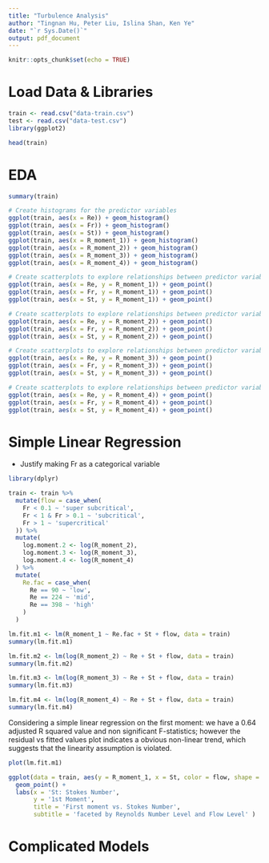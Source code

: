 ```yaml
---
title: "Turbulence Analysis"
author: "Tingnan Hu, Peter Liu, Islina Shan, Ken Ye"
date: "`r Sys.Date()`"
output: pdf_document
---
```


```r
knitr::opts_chunk$set(echo = TRUE)
```

# Load Data & Libraries

```r
train <- read.csv("data-train.csv")
test <- read.csv("data-test.csv")
library(ggplot2)
```

```r
head(train)
```

# EDA

```r
summary(train)
```

```r
# Create histograms for the predictor variables
ggplot(train, aes(x = Re)) + geom_histogram()
ggplot(train, aes(x = Fr)) + geom_histogram()
ggplot(train, aes(x = St)) + geom_histogram()
ggplot(train, aes(x = R_moment_1)) + geom_histogram()
ggplot(train, aes(x = R_moment_2)) + geom_histogram()
ggplot(train, aes(x = R_moment_3)) + geom_histogram()
ggplot(train, aes(x = R_moment_4)) + geom_histogram()
```

```r
# Create scatterplots to explore relationships between predictor variables with R_moment_1
ggplot(train, aes(x = Re, y = R_moment_1)) + geom_point()
ggplot(train, aes(x = Fr, y = R_moment_1)) + geom_point()
ggplot(train, aes(x = St, y = R_moment_1)) + geom_point()
```

```r
# Create scatterplots to explore relationships between predictor variables with R_moment_2
ggplot(train, aes(x = Re, y = R_moment_2)) + geom_point()
ggplot(train, aes(x = Fr, y = R_moment_2)) + geom_point()
ggplot(train, aes(x = St, y = R_moment_2)) + geom_point()
```

```r
# Create scatterplots to explore relationships between predictor variables with R_moment_3
ggplot(train, aes(x = Re, y = R_moment_3)) + geom_point()
ggplot(train, aes(x = Fr, y = R_moment_3)) + geom_point()
ggplot(train, aes(x = St, y = R_moment_3)) + geom_point()
```

```r
# Create scatterplots to explore relationships between predictor variables with R_moment_4
ggplot(train, aes(x = Re, y = R_moment_4)) + geom_point()
ggplot(train, aes(x = Fr, y = R_moment_4)) + geom_point()
ggplot(train, aes(x = St, y = R_moment_4)) + geom_point()
```

# Simple Linear Regression

-   Justify making Fr as a categorical variable

```r
library(dplyr)

train <- train %>% 
  mutate(flow = case_when(
    Fr < 0.1 ~ 'super subcritical',
    Fr < 1 & Fr > 0.1 ~ 'subcritical',
    Fr > 1 ~ 'supercritical'
  )) %>% 
  mutate(
    log.moment.2 <- log(R_moment_2),
    log.moment.3 <- log(R_moment_3),
    log.moment.4 <- log(R_moment_4)
  ) %>% 
  mutate(
    Re.fac = case_when(
      Re == 90 ~ 'low',
      Re == 224 ~ 'mid',
      Re == 398 ~ 'high'
    )
  )
```

```r
lm.fit.m1 <- lm(R_moment_1 ~ Re.fac + St + flow, data = train)
summary(lm.fit.m1)

lm.fit.m2 <- lm(log(R_moment_2) ~ Re + St + flow, data = train)
summary(lm.fit.m2)

lm.fit.m3 <- lm(log(R_moment_3) ~ Re + St + flow, data = train)
summary(lm.fit.m3)

lm.fit.m4 <- lm(log(R_moment_4) ~ Re + St + flow, data = train)
summary(lm.fit.m4)
```

Considering a simple linear regression on the first moment: we have a 0.64 adjusted R squared value and non significant F-statistics; however the residual vs fitted values plot indicates a obvious non-linear trend, which suggests that the linearity assumption is violated.

```r
plot(lm.fit.m1)
```

```r
ggplot(data = train, aes(y = R_moment_1, x = St, color = flow, shape = Re.fac)) + 
  geom_point() +
  labs(x = 'St: Stokes Number',
       y = '1st Moment',
       title = 'First moment vs. Stokes Number',
       subtitle = 'faceted by Reynolds Number Level and Flow Level' )
```

# Complicated Models

